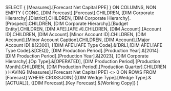 SELECT
  {
    [Measures].[Forecast Net Capital PPE]
  } ON COLUMNS,
  NON EMPTY (
    CONC,
    [DIM Forecast].[Forecast].CHILDREN,
    [DIM Corporate Hierarchy].[District].CHILDREN,
    [DIM Corporate Hierarchy].[Prospect].CHILDREN,
    [DIM Corporate Hierarchy].[Budget Entity].CHILDREN,
    [DIM AFE].[AFE #].CHILDREN,
    [DIM Account].[Account ID].CHILDREN,
    [DIM Account].[Minor Account ID].CHILDREN,
    [DIM Account].[Minor Account Caption].CHILDREN,
    [DIM Account].[Major Account ID].&[2300],
    {[DIM AFE].[AFE Type Code].&[DRL],[DIM AFE].[AFE Type Code].&[CEQ]},
    [DIM Production Period].[Production Year].&[2014]:[DIM Production Period].[Production Year].&[2023],
    [DIM Corporate Hierarchy].[Op Type].&[OPERATED],
    [DIM Production Period].[Production Month].CHILDREN,
    [DIM Production Period].[Production Quarter].CHILDREN
  )
  HAVING [Measures].[Forecast Net Capital PPE] <> 0
  ON ROWS
FROM [Forecast]
WHERE
  CROSSJOIN(
    {[DIM Wedge Type].[Wedge Type].&[ACTUAL]},
    {[DIM Forecast].[Key Forecast].&[Working Copy]}
  )
